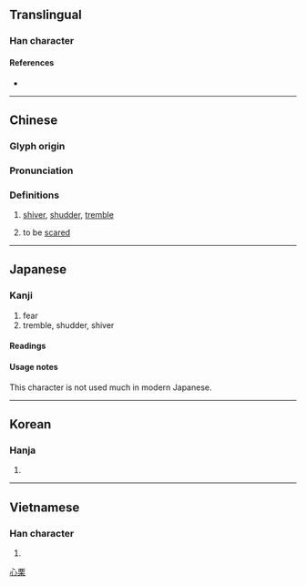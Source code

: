 {{also|栗}}
{{character info/new}}
==Translingual==

===Han character===
{{Han char|rn=61|rad=心|as=10|sn=13|four=91094|canj=PMWD|ids=⿰忄栗}}

====References====
* {{Han ref|kx=0397.200|dkj=11042|dj=0736.130|hdz=42336.040|uh=6144|ud=24900|bh=B758|bd=46936}}

----

==Chinese==
{{zh-forms|s=栗}}

===Glyph origin===
{{Han etym}}

===Pronunciation===
{{zh-pron
|m=lì
|c=leot6
|c-t=nuut5,luut5
|c-t_note=nuut5 - vernacular; luut5 - literary
|mn=lek
|mc=y
|oc=y
|ma=
|cat=v
}}

===Definitions===
{{zh-hanzi}}

# [[shiver]], [[shudder]], [[tremble]]
# {{lb|zh|Taishanese}} to be [[scared]]
#: {{zh-x|好 慄|very scared|C-T}}

----

==Japanese==

===Kanji===
{{ja-kanji|grade=|rs=心10}}

# fear
# tremble, shudder, shiver

====Readings====
{{ja-readings
|goon=りち
|kanon=りつ
|kun=おそ-れる, おのの-く, ふる-える
}}

====Usage notes====
This character is not used much in modern Japanese.

----

==Korean==

===Hanja===
{{ko-hanja|hangeul=[[률]]>[[율]]|eumhun=|rv=ryul>yul|mr=ryul>yul|y=lyul>yul}}

# {{defn|lang=ko|sort=心10}}

----

==Vietnamese==

===Han character===
{{vi-readings|rs=心10|hanviet=lật}}

# {{defn|lang=vi|sort=心10}}

[[Category:CJKV simplified characters which already existed as traditional characters|心栗]]